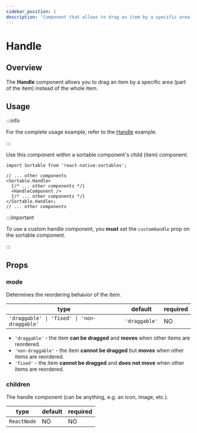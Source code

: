 ```yaml
---
sidebar_position: 1
description: 'Component that allows to drag an item by a specific area'
---
```


# Handle

## Overview

The **Handle** component allows you to drag an item by a specific area (part of the item) instead of the whole item.

## Usage

:::info

For the complete usage example, refer to the [Handle](/grid/examples/handle) example.

:::

Use this component within a sortable component's child (item) component.

```tsx
import Sortable from 'react-native-sortables';

// ... other components
<Sortable.Handle>
  {/* ... other components */}
  <HandleComponent />
  {/* ... other components */}
</Sortable.Handle>;
// ... other components
```

:::important

To use a custom handle component, you **must** set the `customHandle` prop on the sortable component.

:::

## Props

### mode

Determines the reordering behavior of the item.

| type                                        | default       | required |
| ------------------------------------------- | ------------- | -------- |
| `'draggable' \| 'fixed' \| 'non-draggable'` | `'draggable'` | NO       |

- `'draggable'` - the item **can be dragged** and **moves** when other items are reordered.
- `'non-draggable'` - the item **cannot be dragged** but **moves** when other items are reordered.
- `'fixed'` - the item **cannot be dragged** and **does not move** when other items are reordered.

### children

The handle component (can be anything, e.g. an icon, image, etc.).

| type        | default | required |
| ----------- | ------- | -------- |
| `ReactNode` | NO      | NO       |
